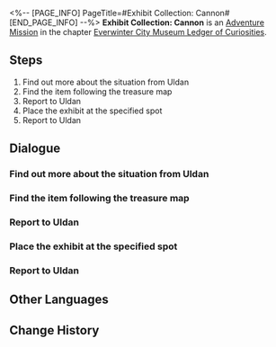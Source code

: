 <%-- [PAGE_INFO]
PageTitle=#Exhibit Collection: Cannon#
[END_PAGE_INFO] --%>
{{Stub|Dialogue, characters, and location(s)}}
{{Mission Infobox
|id            = 8001206
|title         = 
|image         = Mission Exhibit Collection: Cannon.png
|type          = Adventure
|event_name    = 
|chapter       = Everwinter City Museum Ledger of Curiosities
|requirements  = 
|summary       = Belobog's History and Culture Museum will be opening soon. Uldan is collecting appropriate exhibits to ensure a successful opening.
You have found the cannon, adding another valuable piece to the museum's collection.
|characters    = <!--characters that appear in this mission-->
|startLocation = <!--location as it intially appears on the mission screen-->
|world         = <!--i.e. Penacony-->
|area          = <!--i.e. A Child's Dream-->
|prev          = 
|next          = 
|exp           = 
|credits       = 
|stellarJade   = 
|other         = 
}}
'''Exhibit Collection: Cannon''' is an [[Adventure Mission]] in the chapter [[Everwinter City Museum Ledger of Curiosities]].

==Steps==
# Find out more about the situation from Uldan
# Find the item following the treasure map
# Report to Uldan
# Place the exhibit at the specified spot
# Report to Uldan

<!--
==Gameplay Notes==

--><!--
==Trial Character==

-->
==Dialogue==
{{Stub Dialogue}}
===Find out more about the situation from Uldan===
{{Mission Description|type=adventure|location=<!--to be added-->|Belobog's History and Culture Museum will be opening soon. Uldan is collecting appropriate exhibits to ensure a successful opening.<br />This time, Uldan wishes you to find an exhibit based on a treasure map.}}
{{Dialogue Start}}
:{{tx}}
{{Dialogue End}}

===Find the item following the treasure map===
{{Mission Description|type=adventure|location=<!--to be added-->|update|Belobog's History and Culture Museum will be opening soon. Uldan is collecting appropriate exhibits to ensure a successful opening.<br />This time, Uldan wishes you to find an exhibit based on a treasure map.}}
{{Dialogue Start}}
:{{tx}}
{{Dialogue End}}

===Report to Uldan===
{{Mission Description|type=adventure|location=<!--to be added-->|update|Belobog's History and Culture Museum will be opening soon. Uldan is collecting appropriate exhibits to ensure a successful opening.<br />This time, Uldan wishes you to find an exhibit based on a treasure map.}}
{{Dialogue Start}}
:{{tx}}
{{Dialogue End}}

===Place the exhibit at the specified spot===
{{Mission Description|type=adventure|location=<!--to be added-->|update|Belobog's History and Culture Museum will be opening soon. Uldan is collecting appropriate exhibits to ensure a successful opening.<br />This time, Uldan wishes you to find an exhibit based on a treasure map.}}
{{Dialogue Start}}
:{{tx}}
{{Dialogue End}}

===Report to Uldan===
{{Mission Description|type=adventure|location=<!--to be added-->|update|Belobog's History and Culture Museum will be opening soon. Uldan is collecting appropriate exhibits to ensure a successful opening.<br />This time, Uldan wishes you to find an exhibit based on a treasure map.}}
{{Dialogue Start}}
:{{tx}}
{{Dialogue End}}

==Other Languages==
{{Other Languages
|en   = Exhibit Collection: Cannon
|zhs  = 藏品收集•加农火炮
|zht  = 館藏蒐集•加農火炮
|ja   = 収蔵品収集・キャノン砲
|ko   = 소장품 수집•캐논 화포
|es   = Recolección de objeto: cañón
|fr   = Collections du musée : Canon
|ru   = Сбор экспонатов: Пушка
|th   = คอลเลกชันวัตถุจัดแสดง: ปืนใหญ่
|vi   = Thu Thập Vật Sưu Tập - Đại Bác
|de   = Ausstellungssammlung: Kanone
|id   = Koleksi Pameran: Meriam
|pt   = Coleção de Obras: Canhão
}}

==Change History==
{{Change History|1.1}}
